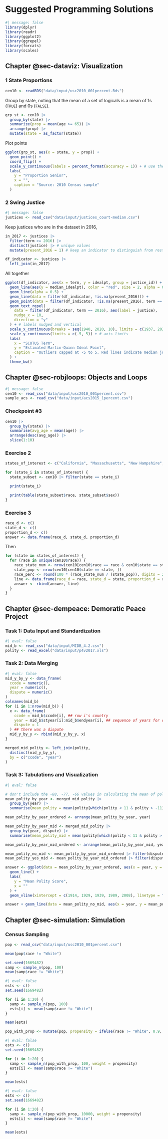 # Suggested Programming Solutions {.unnumbered}

```r
#| message: false
library(dplyr)
library(readr)
library(ggplot2)
library(ggrepel)
library(forcats)
library(scales)
```

## Chapter @sec-dataviz: Visualization

### 1 State Proportions {.unnumbered}

```r
cen10 <- readRDS("data/input/usc2010_001percent.Rds")
```

Group by state, noting that the mean of a set of logicals is a mean of 1s (`TRUE`) and 0s (`FALSE`).

```r
grp_st <- cen10 |>
  group_by(state) |>
  summarize(prop = mean(age >= 65)) |>
  arrange(prop) |>
  mutate(state = as_factor(state))
```

Plot points

```r
ggplot(grp_st, aes(x = state, y = prop)) +
  geom_point() +
  coord_flip() +
  scale_y_continuous(labels = percent_format(accuracy = 1)) + # use the scales package to format percentages
  labs(
    y = "Proportion Senior",
    x = "",
    caption = "Source: 2010 Census sample"
  )
```

### 2 Swing Justice {.unnumbered}

```r
#| message: false
justices <- read_csv("data/input/justices_court-median.csv")
```

Keep justices who are in the dataset in 2016,

```r
in_2017 <- justices |>
  filter(term >= 2016) |>
  distinct(justice) |> # unique values
  mutate(present_2016 = 1) # keep an indicator to distinguish from rest after merge

df_indicator <- justices |>
  left_join(in_2017)
```

All together

```r
ggplot(df_indicator, aes(x = term, y = idealpt, group = justice_id)) +
  geom_line(aes(y = median_idealpt), color = "red", size = 2, alpha = 0.1) +
  geom_line(alpha = 0.5) +
  geom_line(data = filter(df_indicator, !is.na(present_2016))) +
  geom_point(data = filter(df_indicator, !is.na(present_2016), term == 2018)) +
  geom_text_repel(
    data = filter(df_indicator, term == 2016), aes(label = justice),
    nudge_x = 10,
    direction = "y"
  ) + # labels nudged and vertical
  scale_x_continuous(breaks = seq(1940, 2020, 10), limits = c(1937, 2020)) + # axis breaks
  scale_y_continuous(limits = c(-5, 5)) + # axis limits
  labs(
    x = "SCOTUS Term",
    y = "Estimated Martin-Quinn Ideal Point",
    caption = "Outliers capped at -5 to 5. Red lines indicate median justice. Current justices of the 2017 Court in black."
  ) +
  theme_bw()
```

## Chapter @sec-robjloops: Objects and Loops

```r
#| message: false
cen10 <- read_csv("data/input/usc2010_001percent.csv")
sample_acs <- read_csv("data/input/acs2015_1percent.csv")
```

### Checkpoint #3 {.unnumbered}

```r
cen10 |>
  group_by(state) |>
  summarise(avg_age = mean(age)) |>
  arrange(desc(avg_age)) |>
  slice(1:10)
```

### Exercise 2 {.unnumbered}

```r
states_of_interest <- c("California", "Massachusetts", "New Hampshire", "Washington")

for (state_i in states_of_interest) {
  state_subset <- cen10 |> filter(state == state_i)

  print(state_i)

  print(table(state_subset$race, state_subset$sex))
}
```

### Exercise 3 {.unnumbered}

```r
race_d <- c()
state_d <- c()
proportion_d <- c()
answer <- data.frame(race_d, state_d, proportion_d)
```

Then

```r
for (state in states_of_interest) {
  for (race in unique(cen10$race)) {
    race_state_num <- nrow(cen10[cen10$race == race & cen10$state == state, ])
    state_pop <- nrow(cen10[cen10$state == state, ])
    race_perc <- round(100 * (race_state_num / (state_pop)), digits = 2)
    line <- data.frame(race_d = race, state_d = state, proportion_d = race_perc)
    answer <- rbind(answer, line)
  }
}
```

## Chapter @sec-dempeace: Demoratic Peace Project

### Task 1: Data Input and Standardization {.unnumbered}

```r
#| eval: false
mid_b <- read_csv("data/input/MIDB_4.2.csv")
polity <- read_excel("data/input/p4v2017.xls")
```

### Task 2: Data Merging {.unnumbered}

```r
#| eval: false
mid_y_by_y <- data_frame(
  ccode = numeric(),
  year = numeric(),
  dispute = numeric()
)
colnames(mid_b)
for (i in 1:nrow(mid_b)) {
  x <- data_frame(
    ccode = mid_b$ccode[i], ## row i's country
    year = mid_b$styear[i]:mid_b$endyear[i], ## sequence of years for dispute in row i
    dispute = 1
  ) ## there was a dispute
  mid_y_by_y <- rbind(mid_y_by_y, x)
}

merged_mid_polity <- left_join(polity,
  distinct(mid_y_by_y),
  by = c("ccode", "year")
)
```

### Task 3: Tabulations and Visualization {.unnumbered}

```r
#| eval: false

# don't include the -88, -77, -66 values in calculating the mean of polity
mean_polity_by_year <- merged_mid_polity |>
  group_by(year) |>
  summarise(mean_polity = mean(polity[which(polity < 11 & polity > -11)]))

mean_polity_by_year_ordered <- arrange(mean_polity_by_year, year)

mean_polity_by_year_mid <- merged_mid_polity |>
  group_by(year, dispute) |>
  summarise(mean_polity_mid = mean(polity[which(polity < 11 & polity > -11)]))

mean_polity_by_year_mid_ordered <- arrange(mean_polity_by_year_mid, year)

mean_polity_no_mid <- mean_polity_by_year_mid_ordered |> filter(dispute == 0)
mean_polity_yes_mid <- mean_polity_by_year_mid_ordered |> filter(dispute == 1)

answer <- ggplot(data = mean_polity_by_year_ordered, aes(x = year, y = mean_polity)) +
  geom_line() +
  labs(
    y = "Mean Polity Score",
    x = ""
  ) +
  geom_vline(xintercept = c(1914, 1929, 1939, 1989, 2008), linetype = "dashed")

answer + geom_line(data = mean_polity_no_mid, aes(x = year, y = mean_polity_mid), col = "indianred") + geom_line(data = mean_polity_yes_mid, aes(x = year, y = mean_polity_mid), col = "dodgerblue")
```

## Chapter @sec-simulation: Simulation

### Census Sampling

```r
pop <- read_csv("data/input/usc2010_001percent.csv")
```

```r
mean(pop$race != "White")
```

```r
set.seed(1669482)
samp <- sample_n(pop, 100)
mean(samp$race != "White")
```

```r
#| eval: false
ests <- c()
set.seed(1669482)

for (i in 1:20) {
  samp <- sample_n(pop, 100)
  ests[i] <- mean(samp$race != "White")
}

mean(ests)
```

```r
pop_with_prop <- mutate(pop, propensity = ifelse(race != "White", 0.9, 1))
```

```r
#| eval: false
ests <- c()
set.seed(1669482)

for (i in 1:20) {
  samp <- sample_n(pop_with_prop, 100, weight = propensity)
  ests[i] <- mean(samp$race != "White")
}

mean(ests)
```

```r
#| eval: false
ests <- c()
set.seed(1669482)

for (i in 1:20) {
  samp <- sample_n(pop_with_prop, 10000, weight = propensity)
  ests[i] <- mean(samp$race != "White")
}

mean(ests)
```
